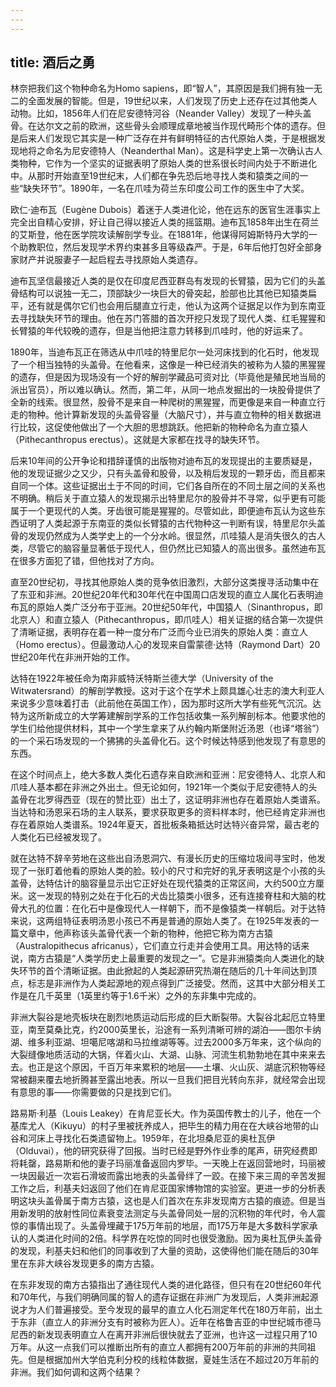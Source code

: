 ```yaml
---
---
---
```

title: 酒后之勇
---




林奈把我们这个物种命名为Homo sapiens，即“智人”，其原因是我们拥有独一无二的全面发展的智能。但是，19世纪以来，人们发现了历史上还存在过其他类人动物。比如，1856年人们在尼安德特河谷（Neander Valley）发现了一种头盖骨。在达尔文之前的欧洲，这些骨头会顺理成章地被当作现代畸形个体的遗存。但是后来人们发现它其实是一种广泛存在并有鲜明特征的古代原始人类，于是根据发现地将之命名为尼安德特人（Neanderthal Man）。这是科学史上第一次确认古人类物种，它作为一个坚实的证据表明了原始人类的世系很长时间内处于不断进化中。从那时开始直至19世纪末，人们都在争先恐后地寻找人类和猿类之间的一些“缺失环节”。1890年，一名在爪哇为荷兰东印度公司工作的医生中了大奖。

欧仁·迪布瓦（Eugène Dubois）着迷于人类进化论，他在远东的医官生涯事实上完全出自精心安排，好让自己得以接近人类的摇篮期。迪布瓦1858年出生在荷兰的艾斯登，他在医学院攻读解剖学专业。在1881年，他谋得阿姆斯特丹大学的一个助教职位，然后发现学术界约束甚多且等级森严。于是，6年后他打包好全部身家财产并说服妻子一起启程去寻找原始人类遗存。

迪布瓦坚信最接近人类的是仅在印度尼西亚群岛有发现的长臂猿，因为它们的头盖骨结构可以说独一无二，顶部缺少一块巨大的骨突起，脸部也比其他已知猿类扁平，还有就是偶尔它们也会用后腿直立行走，他认为这两个证据足以作为到东南亚去寻找缺失环节的理由。他在苏门答腊的首次开挖只发现了现代人类、红毛猩猩和长臂猿的年代较晚的遗存，但是当他把注意力转移到爪哇时，他的好运来了。

1890年，当迪布瓦正在筛选从中爪哇的特里尼尔一处河床找到的化石时，他发现了一个相当独特的头盖骨。在他看来，这像是一种已经消失的被称为人猿的黑猩猩的遗存，但是因为现场没有一个好的解剖学藏品可资对比（毕竟他是殖民地当局的派出官员），所以难以确认。然而，第二年，从同一地点发掘出的一块股骨提供了全新的线索。很显然，股骨不是来自一种爬树的黑猩猩，而更像是来自一种直立行走的物种。他计算新发现的头盖骨容量（大脑尺寸），并与直立物种的相关数据进行比较，这促使他做出了一个大胆的思想跳跃。他把新的物种命名为直立猿人（Pithecanthropus erectus）。这就是大家都在找寻的缺失环节。

后来10年间的公开争论和措辞谨慎的出版物对迪布瓦的发现提出的主要质疑是，他的发现证据少之又少，只有头盖骨和股骨，以及稍后发现的一颗牙齿，而且都来自同一个体。这些证据出土于不同的时间，它们各自所在的不同土层之间的关系也不明确。稍后关于直立猿人的发现揭示出特里尼尔的股骨并不寻常，似乎更有可能属于一个更现代的人类。牙齿很可能是猩猩的。尽管如此，即便迪布瓦认为这些东西证明了人类起源于东南亚的类似长臂猿的古代物种这一判断有误，特里尼尔头盖骨的发现仍然成为人类学史上的一个分水岭。很显然，爪哇猿人是消失很久的古人类，尽管它的脑容量显著低于现代人，但仍然比已知猿人的高出很多。虽然迪布瓦在很多方面犯了错，但他找对了方向。

直至20世纪初，寻找其他原始人类的竞争依旧激烈，大部分这类搜寻活动集中在了东亚和非洲。20世纪20年代和30年代在中国周口店发现的直立人属化石表明迪布瓦的原始人类广泛分布于亚洲。20世纪50年代，中国猿人（Sinanthropus，即北京人）和直立猿人（Pithecanthropus，即爪哇人）相关证据的结合第一次提供了清晰证据，表明存在着一种一度分布广泛而今业已消失的原始人类：直立人（Homo erectus）。但最激动人心的发现来自雷蒙德·达特（Raymond Dart）20世纪20年代在非洲开始的工作。

达特在1922年被任命为南非威特沃特斯兰德大学（University of the Witwatersrand）的解剖学教授。这对于这个在学术上颇具雄心壮志的澳大利亚人来说多少意味着打击（此前他在英国工作），因为那时这所大学有些死气沉沉。达特为这所新成立的大学筹建解剖学系的工作包括收集一系列解剖标本。他要求他的学生们给他提供材料，其中一个学生拿来了从约翰内斯堡附近汤恩（也译“塔翁”）的一个采石场发现的一个狒狒的头盖骨化石。这个时候达特感到他发现了有意思的东西。

在这个时间点上，绝大多数人类化石遗存来自欧洲和亚洲：尼安德特人、北京人和爪哇人基本都在非洲之外出土。但无论如何，1921年一个类似于尼安德特人的头盖骨在北罗得西亚（现在的赞比亚）出土了，这证明非洲也存在着原始人类谱系。当达特和汤恩采石场的主人联系，要求获取更多的资料样本时，他已经肯定非洲也存在着原始人类谱系。1924年夏天，首批板条箱抵达时达特兴奋异常，最古老的人类化石已经被发现了。

就在达特不辞辛劳地在这些出自汤恩洞穴、有漫长历史的压缩垃圾间寻宝时，他发现了一张盯着他看的原始人类的脸。较小的尺寸和完好的乳牙表明这是个小孩的头盖骨，达特估计的脑容量显示出它正好处在现代猿类的正常区间，大约500立方厘米。这一发现的特别之处在于化石的犬齿比猿类小很多，还有连接脊柱和大脑的枕骨大孔的位置：在化石中是像现代人一样朝下，而不是像猿类一样朝后。对于达特来说，这两组特征表明汤恩小孩已不再是普通的原始人类了。在1925年发表的一篇文章中，他声称该头盖骨代表一个新的物种，他把它称为南方古猿（Australopithecus africanus），它们直立行走并会使用工具。用达特的话来说，南方古猿是“人类学历史上最重要的发现之一”。它是非洲猿类向人类进化的缺失环节的首个清晰证据。由此掀起的人类起源研究热潮在随后的几十年间达到顶点，标志是非洲作为人类起源地的观点得到广泛接受。然而，这其中大部分相关工作是在几千英里（1英里约等于1.6千米）之外的东非集中完成的。

非洲大裂谷是地壳板块在剧烈地质运动后形成的巨大断裂带。大裂谷北起厄立特里亚，南至莫桑比克，约2000英里长，沿途有一系列清晰可辨的湖泊——图尔卡纳湖、维多利亚湖、坦噶尼喀湖和马拉维湖等等。过去2000多万年来，这个纵向的大裂缝像地质活动的大锅，伴着火山、大湖、山脉、河流生机勃勃地在其中来来去去。也正是这个原因，千百万年来累积的地层——土壤、火山灰、湖底沉积物等经常被翻来覆去地折腾甚至露出地表。所以一旦我们把目光转向东非，就经常会出现有意思的事——你需要做的只是找到它们。

路易斯·利基（Louis Leakey）在肯尼亚长大。作为英国传教士的儿子，他在一个基库尤人（Kikuyu）的村子里被抚养成人，把毕生的精力用在在大峡谷地带的山谷和河床上寻找化石类遗留物上。1959年，在北坦桑尼亚的奥杜瓦伊（Olduvai），他的研究获得了回报。当时已经是野外作业季的尾声，研究经费即将耗罄，路易斯和他的妻子玛丽准备返回内罗毕。一天晚上在返回营地时，玛丽被一块因最近一次岩石滑坡而露出地表的头盖骨绊了一跤。在接下来三周的辛苦发掘工作之后，利基夫妇返回了他们在肯尼亚国家博物馆的实验室。更进一步的分析表明这块头盖骨属于南方古猿，这也是人们首次在东非发现南方古猿的痕迹。但是当用新发明的放射性同位素衰变法测定与头盖骨同处一层的沉积物的年代时，令人震惊的事情出现了。头盖骨埋藏于175万年前的地层，而175万年是大多数科学家承认的人类进化时间的2倍。科学界在吃惊的同时也很受激励。因为奥杜瓦伊头盖骨的发现，利基夫妇和他们的同事收到了大量的资助，这使得他们能在随后的30年里在东非大峡谷发现更多的南方古猿。

在东非发现的南方古猿指出了通往现代人类的进化路径，但只有在20世纪60年代和70年代，与我们明确同属的智人的遗存证据在非洲广为发现后，人类非洲起源说才为人们普遍接受。至今发现的最早的直立人化石测定年代在180万年前，出土于东非（直立人的非洲分支有时被称为匠人）。近年在格鲁吉亚的中世纪城市德马尼西的新发现表明直立人在离开非洲后很快就去了亚洲，也许这一过程只用了10万年。从这一点我们可以推断出所有的直立人都拥有200万年前的非洲的共同祖先。但是根据加州大学伯克利分校的线粒体数据，夏娃生活在不超过20万年前的非洲。我们如何调和这两个结果？
